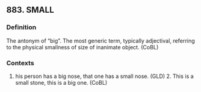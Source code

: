 ## 883. SMALL
### Definition
The antonym of "big". The most generic term, typically adjectival, referring to the physical smallness of size of inanimate object. (CoBL)

### Contexts
1. his person has a big nose, that one has a small nose. (GLD) 2. This is a small stone, this is a big one. (CoBL)

